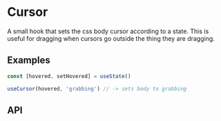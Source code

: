 
# Cursor

A small hook that sets the css body cursor according to
a state. This is useful for dragging when
cursors go outside the thing they are dragging.

## Examples

```jsx
const [hovered, setHovered] = useState()

useCursor(hovered, 'grabbing') // -> sets body to grabbing
```

## API
<ParametersTable type="hooks" name="useCursor" />
